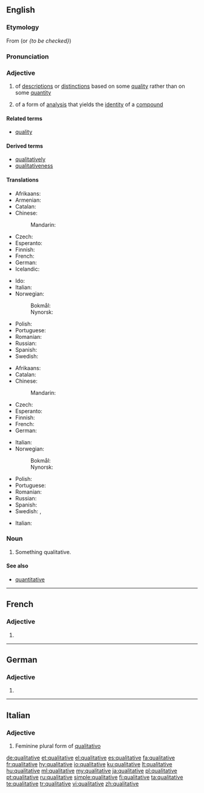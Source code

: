 ==English==

===Etymology===
From {{etyl|LL.|en}} (or {{etyl|ML.|-}} ''{to be checked}'') {{term|qualitativus|lang=la}}

===Pronunciation===
{{rfp|UK pronunciation missing|lang=en}}

===Adjective===
{{en-adj}}

# of [[description]]s or [[distinction]]s based on some [[quality]] rather than on some [[quantity]]
# {{context|chemistry|lang=en}} of a form of [[analysis]] that yields the [[identity]] of a [[compound]]

====Related terms====
* [[quality]]

====Derived terms====
* [[qualitatively]]
* [[qualitativeness]]

====Translations====
{{trans-top|of descriptions or distinctions based on some quality rather than on some quantity}}
* Afrikaans: {{t|af|kwalitatief}}
* Armenian: {{t|hy|որակական}}
* Catalan: {{t|ca|qualitatiu}}
* Chinese:
*: Mandarin: {{t-needed|cmn}}
* Czech: {{t+|cs|kvalitativní}}
* Esperanto: {{t|eo|kvalita}}
* Finnish: {{t+|fi|laadullinen}}
* French: {{t+|fr|qualitatif}}
* German: {{t+|de|qualitativ}}
* Icelandic: {{t|is|eigindlegur}}
{{trans-mid}}
* Ido: {{t+|io|qualesala}}
* Italian: {{t|it|qualitativo}}
* Norwegian:
*: Bokmål: {{t|nb|kvalitativ}}
*: Nynorsk: {{t|nn|kvalitativ}}
* Polish: {{t|pl|jakościowy}}
* Portuguese: {{t+|pt|qualitativo}}
* Romanian: {{t+|ro|calitativ|m|n}}
* Russian: {{t+|ru|ка́чественный}}
* Spanish: {{t+|es|cualitativo}}
* Swedish: {{t+|sv|kvalitativ}}
{{trans-bottom}}

{{trans-top|(chemistry) of a form of analysis that yields the identity of a compound}}
* Afrikaans: {{t|af|kwalitatief}}
* Catalan: {{t-needed|ca}}
* Chinese:
*: Mandarin: {{t-needed|cmn}}
* Czech: {{t-needed|cs}}
* Esperanto: {{t-needed|eo}}
* Finnish: {{t+|fi|kvalitatiivinen}}
* French: {{t-needed|fr}}
* German: {{t+|de|qualitativ}}
{{trans-mid}}
* Italian: {{t-needed|it}}
* Norwegian:
*: Bokmål: {{t|nb|kvalitativ}}
*: Nynorsk: {{t|nn|kvalitativ}}
* Polish: {{t|pl|jakościowy}}
* Portuguese: {{t+|pt|qualitativo}}
* Romanian: {{t-needed|ro}}
* Russian: {{t+|ru|ка́чественный}}
* Spanish: {{t-needed|es}}
* Swedish: {{t+|sv|kvalitativ|c}}, {{t+|sv|kvalitativt|n}}
{{trans-bottom}}

{{checktrans-top}}
* Italian: {{t-check|it|quantitativo}}
{{trans-bottom}}

===Noun===
{{en-noun}}

# Something qualitative.

====See also====
* [[quantitative]]

----

==French==

===Adjective===
{{head|fr|adjective form}}

# {{feminine singular of|qualitatif|lang=fr}}

----

==German==

===Adjective===
{{head|de|adjective form}}

# {{de-inflected form of|qualitativ}}

----

==Italian==

===Adjective===
{{head|it|adjective form}}

# Feminine plural form of [[qualitativo]]

[[de:qualitative]]
[[et:qualitative]]
[[el:qualitative]]
[[es:qualitative]]
[[fa:qualitative]]
[[fr:qualitative]]
[[hy:qualitative]]
[[io:qualitative]]
[[ku:qualitative]]
[[lt:qualitative]]
[[hu:qualitative]]
[[ml:qualitative]]
[[my:qualitative]]
[[ja:qualitative]]
[[pl:qualitative]]
[[pt:qualitative]]
[[ru:qualitative]]
[[simple:qualitative]]
[[fi:qualitative]]
[[ta:qualitative]]
[[te:qualitative]]
[[tr:qualitative]]
[[vi:qualitative]]
[[zh:qualitative]]